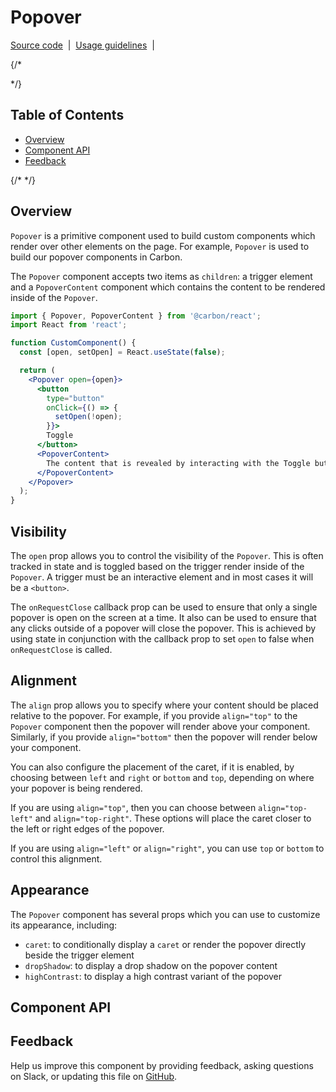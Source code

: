 
# Popover

[Source code](https://github.com/carbon-design-system/carbon/tree/main/packages/react/src/components/Popover)
&nbsp;|&nbsp;
[Usage guidelines](https://www.carbondesignsystem.com/components/popover/usage)
&nbsp;|&nbsp;

{/* <!-- START doctoc generated TOC please keep comment here to allow auto update -->
<!-- DON'T EDIT THIS SECTION, INSTEAD RE-RUN doctoc TO UPDATE --> */}

## Table of Contents

- [Overview](#overview)
- [Component API](#component-api)
- [Feedback](#feedback)

{/* <!-- END doctoc generated TOC please keep comment here to allow auto update --> */}

## Overview

`Popover` is a primitive component used to build custom components which render
over other elements on the page. For example, `Popover` is used to build our
popover components in Carbon.

The `Popover` component accepts two items as `children`: a trigger element and a
`PopoverContent` component which contains the content to be rendered inside of
the `Popover`.

```jsx
import { Popover, PopoverContent } from '@carbon/react';
import React from 'react';

function CustomComponent() {
  const [open, setOpen] = React.useState(false);

  return (
    <Popover open={open}>
      <button
        type="button"
        onClick={() => {
          setOpen(!open);
        }}>
        Toggle
      </button>
      <PopoverContent>
        The content that is revealed by interacting with the Toggle button
      </PopoverContent>
    </Popover>
  );
}
```

## Visibility

The `open` prop allows you to control the visibility of the `Popover`. This is
often tracked in state and is toggled based on the trigger render inside of the
`Popover`. A trigger must be an interactive element and in most cases it will be
a `<button>`.

The `onRequestClose` callback prop can be used to ensure that only a single
popover is open on the screen at a time. It also can be used to ensure that any
clicks outside of a popover will close the popover. This is achieved by using
state in conjunction with the callback prop to set `open` to false when
`onRequestClose` is called.

<Canvas>
  <Story id="components-popover--tab-tip" />
</Canvas>

## Alignment

The `align` prop allows you to specify where your content should be placed
relative to the popover. For example, if you provide `align="top"` to the
`Popover` component then the popover will render above your component.
Similarly, if you provide `align="bottom"` then the popover will render below
your component.

You can also configure the placement of the caret, if it is enabled, by choosing
between `left` and `right` or `bottom` and `top`, depending on where your
popover is being rendered.

If you are using `align="top"`, then you can choose between `align="top-left"`
and `align="top-right"`. These options will place the caret closer to the left
or right edges of the popover.

If you are using `align="left"` or `align="right"`, you can use `top` or
`bottom` to control this alignment.

## Appearance

The `Popover` component has several props which you can use to customize its
appearance, including:

- `caret`: to conditionally display a `caret` or render the popover directly
  beside the trigger element
- `dropShadow`: to display a drop shadow on the popover content
- `highContrast`: to display a high contrast variant of the popover

## Component API

<ArgsTable />

## Feedback

Help us improve this component by providing feedback, asking questions on Slack,
or updating this file on
[GitHub](https://github.com/carbon-design-system/carbon/edit/main/packages/react/src/components/Popover/Popover.mdx).
